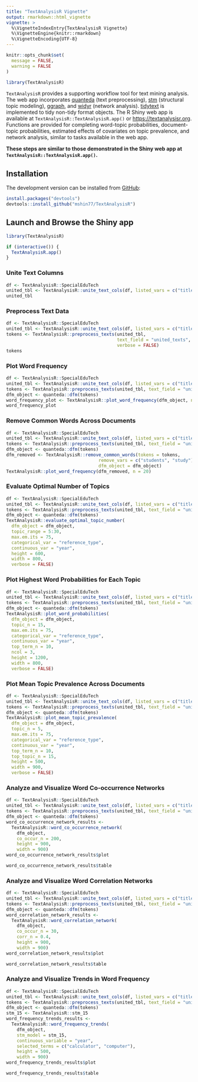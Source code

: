 ```yaml
---
title: "TextAnalysisR Vignette"
output: rmarkdown::html_vignette
vignette: >
  %\VignetteIndexEntry{TextAnalysisR Vignette}
  %\VignetteEngine{knitr::rmarkdown}
  %\VignetteEncoding{UTF-8}
---
```


```r
knitr::opts_chunk$set(
  message = FALSE, 
  warning = FALSE
)
```

```r
library(TextAnalysisR)
```

`TextAnalysisR` provides a supporting workflow tool for text mining analysis. The web app incorporates [quanteda](https://github.com/quanteda/quanteda) (text preprocessing), [stm](https://github.com/bstewart/stm) (structural topic modeling), [ggraph](https://github.com/thomasp85/ggraph), and [widyr](https://github.com/juliasilge/widyr) (network analysis). [tidytext](https://github.com/cran/tidytext) is implemented to tidy non-tidy format objects. The R Shiny web app is available at `TextAnalysisR::TextAnalysisR.app()` or [https://textanalysisr.org](https://textanalysisr.org). Functions are provided for completing word-topic probabilities, document-topic probabilities, estimated effects of covariates on topic prevalence, and network analysis, similar to tasks available in the web app. 

**These steps are similar to those demonstrated in the Shiny web app at `TextAnalysisR::TextAnalysisR.app()`.**

## Installation

The development version can be installed from [GitHub](https://github.com/mshin77/TextAnalysisR):

```r
install.packages("devtools")
devtools::install_github("mshin77/TextAnalysisR")
```

## Launch and Browse the Shiny app

```r
library(TextAnalysisR)

if (interactive()) {
  TextAnalysisR.app()
}
```

### Unite Text Columns

```r
df <- TextAnalysisR::SpecialEduTech
united_tbl <- TextAnalysisR::unite_text_cols(df, listed_vars = c("title", "keyword", "abstract"))
united_tbl
```

### Preprocess Text Data

```r
df <- TextAnalysisR::SpecialEduTech
united_tbl <- TextAnalysisR::unite_text_cols(df, listed_vars = c("title", "keyword", "abstract"))
tokens <- TextAnalysisR::preprocess_texts(united_tbl, 
                                          text_field = "united_texts", 
                                          verbose = FALSE)
tokens
```

### Plot Word Frequency

```r
df <- TextAnalysisR::SpecialEduTech
united_tbl <- TextAnalysisR::unite_text_cols(df, listed_vars = c("title", "keyword", "abstract"))
tokens <- TextAnalysisR::preprocess_texts(united_tbl, text_field = "united_texts")
dfm_object <- quanteda::dfm(tokens)
word_frequency_plot <- TextAnalysisR::plot_word_frequency(dfm_object, n = 20)
word_frequency_plot
```

### Remove Common Words Across Documents

```r
df <- TextAnalysisR::SpecialEduTech
united_tbl <- TextAnalysisR::unite_text_cols(df, listed_vars = c("title", "keyword", "abstract"))
tokens <- TextAnalysisR::preprocess_texts(united_tbl, text_field = "united_texts")
dfm_object <- quanteda::dfm(tokens)
dfm_removed <- TextAnalysisR::remove_common_words(tokens = tokens, 
                                   remove_vars = c("students", "study"), 
                                   dfm_object = dfm_object)
TextAnalysisR::plot_word_frequency(dfm_removed, n = 20)
```


### Evaluate Optimal Number of Topics

```r
df <- TextAnalysisR::SpecialEduTech
united_tbl <- TextAnalysisR::unite_text_cols(df, listed_vars = c("title", "keyword", "abstract"))
tokens <- TextAnalysisR::preprocess_texts(united_tbl, text_field = "united_texts")
dfm_object <- quanteda::dfm(tokens)
TextAnalysisR::evaluate_optimal_topic_number(
  dfm_object = dfm_object,
  topic_range = 5:30,
  max.em.its = 75,
  categorical_var = "reference_type",
  continuous_var = "year",
  height = 600,
  width = 800,
  verbose = FALSE)
```

### Plot Highest Word Probabilities for Each Topic

```r
df <- TextAnalysisR::SpecialEduTech
united_tbl <- TextAnalysisR::unite_text_cols(df, listed_vars = c("title", "keyword", "abstract"))
tokens <- TextAnalysisR::preprocess_texts(united_tbl, text_field = "united_texts")
dfm_object <- quanteda::dfm(tokens)
TextAnalysisR::plot_word_probabilities(
  dfm_object = dfm_object,
  topic_n = 15,
  max.em.its = 75,
  categorical_var = "reference_type",
  continuous_var = "year",
  top_term_n = 10,
  ncol = 3,
  height = 1200,
  width = 800,
  verbose = FALSE)
```

### Plot Mean Topic Prevalence Across Documents

```r
df <- TextAnalysisR::SpecialEduTech
united_tbl <- TextAnalysisR::unite_text_cols(df, listed_vars = c("title", "keyword", "abstract"))
tokens <- TextAnalysisR::preprocess_texts(united_tbl, text_field = "united_texts")
dfm_object <- quanteda::dfm(tokens)
TextAnalysisR::plot_mean_topic_prevalence(
  dfm_object = dfm_object,
  topic_n = 5,
  max.em.its = 75,
  categorical_var = "reference_type",
  continuous_var = "year",
  top_term_n = 10,
  top_topic_n = 15,
  height = 500,
  width = 900,
  verbose = FALSE)
```

### Analyze and Visualize Word Co-occurrence Networks

```r
df <- TextAnalysisR::SpecialEduTech
united_tbl <- TextAnalysisR::unite_text_cols(df, listed_vars = c("title", "keyword", "abstract"))
tokens <- TextAnalysisR::preprocess_texts(united_tbl, text_field = "united_texts")
dfm_object <- quanteda::dfm(tokens)
word_co_occurrence_network_results <- 
  TextAnalysisR::word_co_occurrence_network(
    dfm_object,
    co_occur_n = 200,
    height = 900,
    width = 900)
word_co_occurrence_network_results$plot
```


```r
word_co_occurrence_network_results$table
```

### Analyze and Visualize Word Correlation Networks

```r
df <- TextAnalysisR::SpecialEduTech
united_tbl <- TextAnalysisR::unite_text_cols(df, listed_vars = c("title", "keyword", "abstract"))
tokens <- TextAnalysisR::preprocess_texts(united_tbl, text_field = "united_texts")
dfm_object <- quanteda::dfm(tokens)
word_correlation_network_results <- 
  TextAnalysisR::word_correlation_network(
    dfm_object,
    co_occur_n = 30,
    corr_n = 0.4,
    height = 900,
    width = 900)
word_correlation_network_results$plot
```


```r
word_correlation_network_results$table
```

### Analyze and Visualize Trends in Word Frequency

```r
df <- TextAnalysisR::SpecialEduTech
united_tbl <- TextAnalysisR::unite_text_cols(df, listed_vars = c("title", "keyword", "abstract"))
tokens <- TextAnalysisR::preprocess_texts(united_tbl, text_field = "united_texts")
dfm_object <- quanteda::dfm(tokens)
stm_15 <- TextAnalysisR::stm_15
word_frequency_trends_results <- 
  TextAnalysisR::word_frequency_trends(
    dfm_object,
    stm_model = stm_15,
    continuous_variable = "year",
    selected_terms = c("calculator", "computer"),
    height = 500,
    width = 900)
word_frequency_trends_results$plot
```


```r
word_frequency_trends_results$table
```
